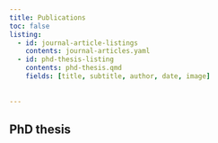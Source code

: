 ```yaml
---
title: Publications
toc: false
listing:
  - id: journal-article-listings
    contents: journal-articles.yaml
  - id: phd-thesis-listing
    contents: phd-thesis.qmd
    fields: [title, subtitle, author, date, image]
      
      
---
```


## PhD thesis

::: {#phd-thesis-listing}
:::
